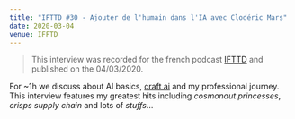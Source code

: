 ```yaml
---
title: "IFTTD #30 - Ajouter de l'humain dans l'IA avec Clodéric Mars"
date: 2020-03-04
venue: IFFTD
---
```


> This interview was recorded for the french podcast [IFTTD](https://ifttd.io/)
> and published on the 04/03/2020.

For ~1h we discuss about AI basics, [craft ai](https://www.craft.ai) and my
professional journey. This interview features my greatest hits including
_cosmonaut princesses_, _crisps supply chain_ and lots of _stuffs_...

<Audio
  title="IFTTD #30 - Ajouter de l'humain dans l'IA avec Clodéric Mars"
  src="/content/2020-03-04-ifttd/2020-03-04-ifttd.mp3"
  href="https://ifttd.io/30-ajouter-de-lhumain-dans-de-lia-cloderic-mars/"
/>
